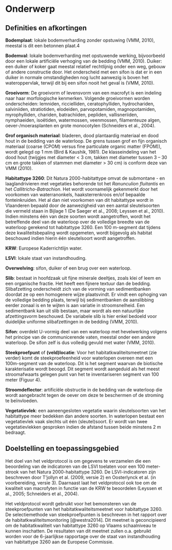 # Onderwerp

## Definities en afkortingen

**Bodemplaat**: lokale bodemverharding zonder opstuwing (VMM, 2010), meestal is dit een betonnen plaat.4

**Bodemval**: lokale bodemverharding met opstuwende werking, bijvoorbeeld door een lokale artificiële verhoging van de bedding (VMM, 2010).
Duiker: een duiker of koker gaat meestal relatief rechtlijnig onder een weg, gebouw of andere constructie door.
Het onderscheid met een sifon is dat er in een duiker in normale omstandigheden nog lucht aanwezig is boven het wateroppervlak, terwijl dit bij een sifon nooit het geval is (VMM, 2010).

**Groeivorm**: De groeivorm of levensvorm van een macrofyt is een indeling naar haar morfologische kenmerken.
Volgende groeivormen worden onderscheiden: lemniden, riccielliden, ceratophylliden, hydrochariden, salviniiden, stratiotiden, elodeiden, parvopotamiden, magnopotamiden, myrophylliden, chariden, batrachiiden, pepliden, vallisneriiden, nymphaeiden, isoëtiden, watermossen, veenmossen, filamenteuze algen, oever-/moerasplanten en grote monocotylen (Schneiders et al., 2004).

**Grof organisch materiaal**: bladeren, dood plantaardig materiaal en dood hout in de bedding van de waterloop.
De grens tussen grof en fijn organisch materiaal (coarse (CPOM) versus fine particulate organic matter (FPOM)), wordt gelegd op 1 mm (Bird & Kaushik, 1981).
De klasseindeling van het dood hout (twijgjes met diameter \< 3 cm, takken met diameter tussen 3 -- 30 cm en grote takken of stammen met diameter \> 30 cm) is conform deze van VMM (2010).

**Habitattype 3260**: Dit Natura 2000-habitattype omvat de submontane - en laaglandrivieren met vegetaties behorende tot het *Ranunculion fluitantis* en het *Callitricho-Batrachion*.
Het wordt voornamelijk gekenmerkt door het voorkomen van waterranonkels, haaksterrenkroos en/of bepaalde fonteinkruiden.
Het al dan niet voorkomen van dit habitattype wordt in Vlaanderen bepaald door de aanwezigheid van een aantal sleutelsoorten die vermeld staan in Bijlage 1 (De Saeger et al., 2008; Leyssen et al., 2010).
Indien minstens één van deze soorten wordt aangetroffen, wordt het betreffende deel van de waterloop over de volledige breedte van de waterloop gerekend tot habitattype 3260.
Een 100 m-segment dat tijdens deze kwaliteitsbepaling wordt opgemeten, wordt bijgevolg als habitat beschouwd indien hierin één sleutelsoort wordt aangetroffen.

**KRW**: Europese Kaderrichtlijn water.

**LSVI**: lokale staat van instandhouding.

**Overwelving**: sifon, duiker of een brug over een waterloop.

**Slib**: bestaat in hoofdzaak uit fijne minerale deeltjes, zoals klei of leem en een organische fractie.
Het heeft een fijnere textuur dan de bedding.
Slibafzetting onderscheidt zich van de vorming van sedimentbanken doordat ze op een homogenere wijze plaatsvindt.
Er vindt een ophoging van de volledige bedding plaats, terwijl bij sedimentbanken de aanslibbing eerder zonaal is en te wijten is aan variatie in stroomsnelheid.
Een sedimentbank kan uit slib bestaan, maar wordt als een natuurlijke afzettingsvorm beschouwd.
De variabele slib is hier enkel bedoeld voor duidelijke uniforme slibafzettingen in de bedding (VMM, 2010).

**Sifon**: overdekt U-vormig deel van een waterloop met hevelwerking volgens het principe van de communicerende vaten, meestal onder een andere waterloop.
De sifon zelf is dus volledig gevuld met water (VMM, 2010).

**Steekproefpunt** of **(veld)locatie**: Voor het habitatkwaliteitsmeetnet (zie verder) komt de steekproefeenheid voor waterlopen overeen met een 100m-segment van de waterloop.
Dit is het segment waarvan de biotische karakterisatie wordt beoogd.
Dit segment wordt aangeduid als het meest stroomafwaarts gelegen punt van het te inventariseren segment van 100 meter (Figuur 4).

**Stroomdeflector**: artificiële obstructie in de bedding van de waterloop die wordt aangebracht tegen de oever om deze te beschermen of de stroming te beïnvloeden.

**Vegetatievlek**: een aaneengesloten vegetatie waarin sleutelsoorten van het habitattype meer bedekken dan andere soorten.
In waterlopen bestaat een vegetatievlek vaak slechts uit één (sleutel)soort.
Er wordt van twee vegetatievlekken gesproken indien de afstand tussen beide minstens 2 m bedraagt.

## Doelstelling en toepassingsgebied

Het doel van het veldprotocol is om gegevens te verzamelen die een beoordeling van de indicatoren van de LSVI toelaten voor een 100 meter-strook van het Natura 2000-habitattype 3260.
De LSVI-indicatoren zijn beschreven door T'jollyn et al. (2009, versie 2) en Oosterlynck et al. (in voorbereiding, versie 3).
Daarnaast laat het veldprotocol ook toe om de kwaliteit van macrofyten in functie van de KRW te beoordelen (Leyssen et al., 2005; Schneiders et al., 2004).

Het veldprotocol wordt gebruikt voor het bemonsteren van de steekproefpunten van het habitatkwaliteitsmeetnet voor habitattype 3260.
De selectiemethode van steekproefpunten is beschreven in het rapport over de habitatkwaliteitsmonitoring [@westra2014].
Dit meetnet is geconcipieerd om de habitatkwaliteit van habitattype 3260 op Vlaams schaalniveau te kunnen inschatten.
De resultaten van dit meetnet zullen o.a.
gebruikt worden voor de 6-jaarlijkse rapportage over de staat van instandhouding van habitattype 3260 aan de Europese Commissie.

